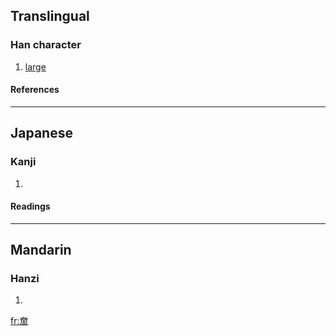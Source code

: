 ==Translingual==
===Han character===
{{Han char|rn=37|rad=大|as=08|sn=11|four=|canj=大月土口 (KBGR)}}
# [[large]]
====References====
{{Han ref|kx=0252.190|dkj=05944|dj=0514.150|hdz=10544.030|uh=595D|ud=22877}}
----
==Japanese==
===Kanji===
{{ja-kanji|grade=|rs=大08}}
# {{defn|Japanese}} 
====Readings====
{{ja-readings|on=[[ちょう]] (chō)|kun=[[おおきい]] (ookii)}}
----
==Mandarin==
===Hanzi===
{{cmn-hanzi|pin=[[diāo]] (diao1)|wg=tiao<sup>1</sup>}}
# {{defn|Mandarin}}

[[fr:奝]]